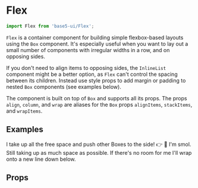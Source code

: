

<Meta title="Components/Flex" component={Flex} />

# Flex

```js
import Flex from 'base5-ui/Flex';
```

`Flex` is a container component for building simple flexbox-based layouts using the `Box` component. It's especially useful when you want to lay out a small number of components with irregular widths in a row, and on opposing sides.

If you don't need to align items to opposing sides, the `InlineList` component might be a better option, as `Flex` can't control the spacing between its children. Instead use style props to add margin or padding to nested `Box` components (see examples below).

The component is built on top of `Box` and supports all its props. The props `align`, `column`, and `wrap` are aliases for the `Box` props `alignItems`, `stackItems`, and `wrapItems`.

## Examples

<Canvas>
	<Story name="Example">
		<Flex align="top" width="100%">
			<Box grow shrink>
				I take up all the free space and push other Boxes to the side!
				👉
			</Box>
			<Box ml="m">👀 I'm smol.</Box>
		</Flex>
	</Story>
</Canvas>

<Canvas>
	<Story name="Wrapping example">
		<Flex wrap align="top" width="100%">
			<Box grow shrink mr="m">
				Still taking up as much space as possible.
			</Box>
			<Box shrink>
				If there's no room for me I'll wrap onto a new line down below.
			</Box>
		</Flex>
	</Story>
</Canvas>

## Props

<ArgsTable of={Flex} />
